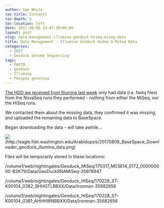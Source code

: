 ```yaml
---
author: Sam White
toc-title: Contents
toc-depth: 5
toc-location: left
date: 2017-08-08 13:47:30+00:00
layout: post
slug: data-management-illumina-geoduck-hiseq-miseq-data
title: Data Management - Illumina Geoduck HiSeq & MiSeq Data
categories:
  - 2017
  - Geoduck Genome Sequencing
tags:
  - FASTQ
  - geoduck
  - Illumina
  - Panopea generosa
---
```


[The HDD we received from Illumina last week](https://robertslab.github.io/sams-notebook/posts/2017/2017-07-31-data-received-geoduck-genome-sequencing-by-illumina/) only had data (i.e. fastq files) from the NovaSeq runs they performed - nothing from either the MiSeq, nor the HiSeq runs.

We contacted them about the missing data, they confirmed it was missing, and uploaded the remaining data to BaseSpace.

Began downloading the data - will take awhile...



![](https://eagle.fish.washington.edu/Arabidopsis/20170808_BaseSpace_Downloader_geoduck_illumina_data.png)(http://eagle.fish.washington.edu/Arabidopsis/20170808_BaseSpace_Downloader_geoduck_illumina_data.png)

Files will be temporarily stored in these locations:

/volume1/web/nightingales/Geoduck_MiSeq/170317_M03814_0172_000000000-B2K79/Data/GeoDuckRNAMiSeq-35978947

/volume1/web/nightingales/Geoduck_HiSeq/170228_ST-K00104_0382_BHHGTLBBXX/Data/Ironman-35682656

/volume1/web/nightingales/Geoduck_HiSeq/170228_ST-K00104_0381_AHHHWNBBXX/Data/Ironman-35682656
